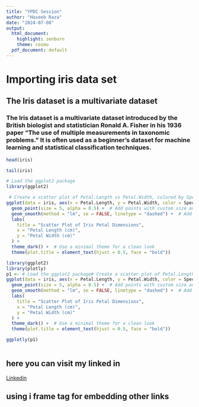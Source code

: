 ```yaml
---
title: "YPDC Session"
author: "Haseeb Raza"
date: "2024-07-08"
output:
  html_document:
    highlight: zenburn
    theme: cosmo
  pdf_document: default
---
```

# Importing iris data set
## The Iris dataset is a multivariate dataset
### The Iris dataset is a multivariate dataset introduced by the British biologist and statistician Ronald A. Fisher in his 1936 paper "The use of multiple measurements in taxonomic problems." It is often used as a beginner's dataset for machine learning and statistical classification techniques.

```r
head(iris)

```
```r
tail(iris)
```

```r
# Load the ggplot2 package
library(ggplot2)

 # Create a scatter plot of Petal.Length vs Petal.Width, colored by Species
ggplot(data = iris, aes(x = Petal.Length, y = Petal.Width, color = Species))+ 
  geom_point(size = 5, alpha = 0.5) +  # Add points with custom size and transparency
  geom_smooth(method = "lm", se = FALSE, linetype = "dashed") +  # Add linear model lines
  labs(
    title = "Scatter Plot of Iris Petal Dimensions",
    x = "Petal Length (cm)",
    y = "Petal Width (cm)"
  ) +
  theme_dark() +  # Use a minimal theme for a clean look
  theme(plot.title = element_text(hjust = 0.5, face = "bold"))
```


```r
library(ggplot2)
library(plotly)
p1 <- # Load the ggplot2 package# Create a scatter plot of Petal.Length vs Petal.Width, colored by Species
ggplot(data = iris, aes(x = Petal.Length, y = Petal.Width, color = Species))+ 
  geom_point(size = 5, alpha = 0.5) +  # Add points with custom size and transparency
  geom_smooth(method = "lm", se = FALSE, linetype = "dashed") +  # Add linear model lines
  labs(
    title = "Scatter Plot of Iris Petal Dimensions",
    x = "Petal Length (cm)",
    y = "Petal Width (cm)"
  ) +
  theme_dark() +  # Use a minimal theme for a clean look
  theme(plot.title = element_text(hjust = 0.5, face = "bold"))

ggplotly(p1)
  
```

## here you can visit my linked in 

<a href="https://www.linkedin.com/in/haseeb-raza-344947297/?originalSubdomain=pk">Linkedin</a>

## using i frame tag for embedding other links




